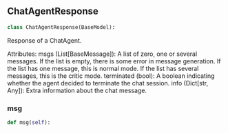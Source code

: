 <a id="camel.responses.agent_responses"></a>

<a id="camel.responses.agent_responses.ChatAgentResponse"></a>

## ChatAgentResponse

```python
class ChatAgentResponse(BaseModel):
```

Response of a ChatAgent.

Attributes:
msgs (List[BaseMessage]): A list of zero, one or several messages.
If the list is empty, there is some error in message generation.
If the list has one message, this is normal mode.
If the list has several messages, this is the critic mode.
terminated (bool): A boolean indicating whether the agent decided
to terminate the chat session.
info (Dict[str, Any]): Extra information about the chat message.

<a id="camel.responses.agent_responses.ChatAgentResponse.msg"></a>

### msg

```python
def msg(self):
```

